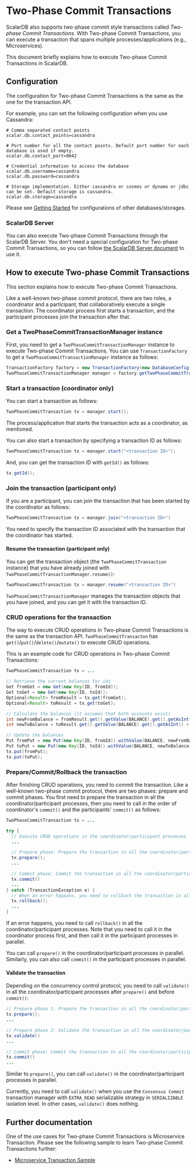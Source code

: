 # Two-Phase Commit Transactions

ScalarDB also supports two-phase commit style transactions called *Two-phase Commit Transactions*.
With Two-phase Commit Transactions, you can execute a transaction that spans multiple processes/applications (e.g., Microservices).

This document briefly explains how to execute Two-phase Commit Transactions in ScalarDB.

## Configuration

The configuration for Two-phase Commit Transactions is the same as the one for the transaction API.

For example, you can set the following configuration when you use Cassandra:
```
# Comma separated contact points
scalar.db.contact_points=cassandra

# Port number for all the contact points. Default port number for each database is used if empty.
scalar.db.contact_port=9042

# Credential information to access the database
scalar.db.username=cassandra
scalar.db.password=cassandra

# Storage implementation. Either cassandra or cosmos or dynamo or jdbc can be set. Default storage is cassandra.
scalar.db.storage=cassandra
```

Please see [Getting Started](getting-started.mdx) for configurations of other databases/storages.

### ScalarDB Server

You can also execute Two-phase Commit Transactions through the ScalarDB Server.
You don't need a special configuration for Two-phase Commit Transactions, so you can follow [the ScalarDB Server document](scalardb-server.mdx) to use it.

## How to execute Two-phase Commit Transactions

This section explains how to execute Two-phase Commit Transactions.

Like a well-known two-phase commit protocol, there are two roles, a coordinator and a participant, that collaboratively execute a single transaction.
The coordinator process first starts a transaction, and the participant processes join the transaction after that.

### Get a TwoPhaseCommitTransactionManager instance

First, you need to get a `TwoPhaseCommitTransactionManager` instance to execute Two-phase Commit Transactions.
You can use `TransactionFactory` to get a `TwoPhaseCommitTransactionManager` instance as follows:
```Java
TransactionFactory factory = new TransactionFactory(new DatabaseConfig(new File("<configuration file path>")));
TwoPhaseCommitTransactionManager manager = factory.getTwoPhaseCommitTransactionManager();
```

### Start a transaction (coordinator only)

You can start a transaction as follows:
```Java
TwoPhaseCommitTransaction tx = manager.start();
```

The process/application that starts the transaction acts as a coordinator, as mentioned.

You can also start a transaction by specifying a transaction ID as follows:
```Java
TwoPhaseCommitTransaction tx = manager.start("<transaction ID>");
```

And, you can get the transaction ID with `getId()` as follows:
```Java
tx.getId();
```

### Join the transaction (participant only)

If you are a participant, you can join the transaction that has been started by the coordinator as follows:
```Java
TwoPhaseCommitTransaction tx = manager.join("<transaction ID>")
```

You need to specify the transaction ID associated with the transaction that the coordinator has started.

#### Resume the transaction (participant only)

You can get the transaction object (the `TwoPhaseCommitTransaction` instance) that you have already joined with `TwoPhaseCommitTransactionManager.resume()`:
```Java
TwoPhaseCommitTransaction tx = manager.resume("<transaction ID>")
```

`TwoPhaseCommitTransactionManager` manages the transaction objects that you have joined, and you can get it with the transaction ID.

### CRUD operations for the transaction

The way to execute CRUD operations in Two-phase Commit Transactions is the same as the transaction API.
`TwoPhaseCommitTransacton` has `get()`/`put()`/`delete()`/`mutate()` to execute CRUD operations.

This is an example code for CRUD operations in Two-phase Commit Transactions:
```java
TwoPhaseCommitTransaction tx = ...

// Retrieve the current balances for ids
Get fromGet = new Get(new Key(ID, fromId));
Get toGet = new Get(new Key(ID, toId));
Optional<Result> fromResult = tx.get(fromGet);
Optional<Result> toResult = tx.get(toGet);

// Calculate the balances (it assumes that both accounts exist)
int newFromBalance = fromResult.get().getValue(BALANCE).get().getAsInt() - amount;
int newToBalance = toResult.get().getValue(BALANCE).get().getAsInt() + amount;

// Update the balances
Put fromPut = new Put(new Key(ID, fromId)).withValue(BALANCE, newFromBalance);
Put toPut = new Put(new Key(ID, toId)).withValue(BALANCE, newToBalance);
tx.put(fromPut);
tx.put(toPut);
```

### Prepare/Commit/Rollback the transaction

After finishing CRUD operations, you need to commit the transaction.
Like a well-known two-phase commit protocol, there are two phases: prepare and commit phases.
You first need to prepare the transaction in all the coordinator/participant processes, then you need to call in the order of coordinator's `commit()` and the participants' `commit()` as follows:
```Java
TwoPhaseCommitTransaction tx = ...

try {
  // Execute CRUD operations in the coordinator/participant processes
  ...

  // Prepare phase: Prepare the transaction in all the coordinator/participant processes
  tx.prepare();
  ...

  // Commit phase: Commit the transaction in all the coordinator/participant processes
  tx.commit()
  ...
} catch (TransactionException e) {
  // When an error happans, you need to rollback the transaction in all the coordinator/participant processes
  tx.rollback();
  ...
}
```

If an error happens, you need to call `rollback()` in all the coordinator/participant processes.
Note that you need to call it in the coordinator process first, and then call it in the participant processes in parallel.

You can call `prepare()` in the coordinator/participant processes in parallel.
Similarly, you can also call `commit()` in the participant processes in parallel.

#### Validate the transaction

Depending on the concurrency control protocol, you need to call `validate()` in all the coordinator/participant processes after `prepare()` and before `commit()`:
```java
// Prepare phase 1: Prepare the transaction in all the coordinator/participant processes
tx.prepare();
...

// Prepare phase 2: Validate the transaction in all the coordinator/participant processes
tx.validate()
...

// Commit phase: Commit the transaction in all the coordinator/participant processes
tx.commit()
...
```

Similar to `prepare()`, you can call `validate()` in the coordinator/participant processes in parallel.

Currently, you need to call `validate()` when you use the `Consensus Commit` transaction manager with `EXTRA_READ` serializable strategy in `SERIALIZABLE` isolation level.
In other cases, `validate()` does nothing.

## Further documentation

One of the use cases for Two-phase Commit Transactions is Microservice Transaction.
Please see the following sample to learn Two-phase Commit Transactions further:
- [Microservice Transaction Sample](scalardb-samples/microservice-transaction-sample/README.mdx)
